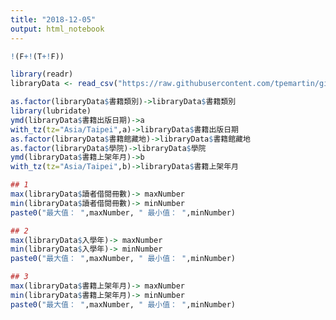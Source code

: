 ```yaml
---
title: "2018-12-05"
output: html_notebook
---
```

```r
!(F+!(T+!F))
```

```r
library(readr)
libraryData <- read_csv("https://raw.githubusercontent.com/tpemartin/github-data/master/library100_102.csv")
```

```r
as.factor(libraryData$書籍類別)->libraryData$書籍類別
library(lubridate)
ymd(libraryData$書籍出版日期)->a
with_tz(tz="Asia/Taipei",a)->libraryData$書籍出版日期
as.factor(libraryData$書籍館藏地)->libraryData$書籍館藏地
as.factor(libraryData$學院)->libraryData$學院
ymd(libraryData$書籍上架年月)->b
with_tz(tz="Asia/Taipei",b)->libraryData$書籍上架年月
```

```r
## 1
max(libraryData$讀者借閱冊數)-> maxNumber
min(libraryData$讀者借閱冊數)-> minNumber
paste0("最大值： ",maxNumber, " 最小值： ",minNumber)

## 2
max(libraryData$入學年)-> maxNumber
min(libraryData$入學年)-> minNumber
paste0("最大值： ",maxNumber, " 最小值： ",minNumber)

## 3
max(libraryData$書籍上架年月)-> maxNumber
min(libraryData$書籍上架年月)-> minNumber
paste0("最大值： ",maxNumber, " 最小值： ",minNumber)
```

